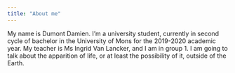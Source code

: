 ```yaml
---
title: "About me"
---
```




My name is Dumont Damien. I'm a university student, currently in second cycle of bachelor in the University of Mons for the 2019-2020 academic year. My teacher is Ms Ingrid Van Lancker, and I am in group 1. I am going to talk about the apparition of life, or at least the possibility of it, outside of the Earth.

